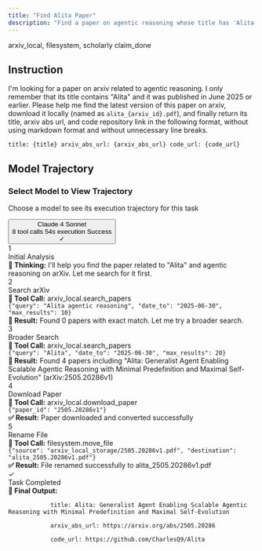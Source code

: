 ```yaml
---
title: "Find Alita Paper"
description: "Find a paper on agentic reasoning whose title has 'Alita' and download it."
---
```


<Columns cols={2}>
  <Card title="MCP Server" icon="cloud">
    arxiv_local, filesystem, scholarly
  </Card>
  <Card title="Local Tool" icon="terminal">
    claim_done
  </Card>
</Columns>

## Instruction

I'm looking for a paper on arxiv related to agentic reasoning. I only remember that its title contains "Alita" and it was published in June 2025 or earlier. Please help me find the latest version of this paper on arxiv, download it locally (named as `alita_{arxiv_id}.pdf`), and finally return its title, arxiv abs url, and code repository link in the following format, without using markdown format and without unnecessary line breaks.

```
title: {title} arxiv_abs_url: {arxiv_abs_url} code_url: {code_url}
```

## Model Trajectory

<div className="model-selector">
  <div className="selector-header">
    <h3>Select Model to View Trajectory</h3>
    <p>Choose a model to see its execution trajectory for this task</p>
  </div>
  
  <div className="model-options">
    <button className="model-option active" data-model="claude4">
      <div className="model-info">
        <div className="model-name">Claude 4 Sonnet</div>
        <div className="model-stats">
          <span className="stat">8 tool calls</span>
          <span className="stat">54s execution</span>
          <span className="stat">Success</span>
        </div>
      </div>
      <div className="model-status success">✓</div>
    </button>
  </div>
</div>

<div className="trajectory-container" id="trajectory-display">
  <div className="trajectory-step">
    <div className="step-header">
      <div className="step-number">1</div>
      <div className="step-title">Initial Analysis</div>
    </div>
    <div className="step-content">
      <div className="thinking">
        <strong>🤔 Thinking:</strong> I'll help you find the paper related to "Alita" and agentic reasoning on arXiv. Let me search for it first.
      </div>
    </div>
  </div>

  <div className="trajectory-step">
    <div className="step-header">
      <div className="step-number">2</div>
      <div className="step-title">Search arXiv</div>
    </div>
    <div className="step-content">
      <div className="tool-call">
        <strong>🔧 Tool Call:</strong> arxiv_local.search_papers
        <div className="tool-params">
          <code>{"query": "Alita agentic reasoning", "date_to": "2025-06-30", "max_results": 10}</code>
        </div>
      </div>
      <div className="tool-result">
        <strong>📄 Result:</strong> Found 0 papers with exact match. Let me try a broader search.
      </div>
    </div>
  </div>

  <div className="trajectory-step">
    <div className="step-header">
      <div className="step-number">3</div>
      <div className="step-title">Broader Search</div>
    </div>
    <div className="step-content">
      <div className="tool-call">
        <strong>🔧 Tool Call:</strong> arxiv_local.search_papers
        <div className="tool-params">
          <code>{"query": "Alita", "date_to": "2025-06-30", "max_results": 20}</code>
        </div>
      </div>
      <div className="tool-result">
        <strong>📄 Result:</strong> Found 4 papers including "Alita: Generalist Agent Enabling Scalable Agentic Reasoning with Minimal Predefinition and Maximal Self-Evolution" (arXiv:2505.20286v1)
      </div>
    </div>
  </div>

  <div className="trajectory-step">
    <div className="step-header">
      <div className="step-number">4</div>
      <div className="step-title">Download Paper</div>
    </div>
    <div className="step-content">
      <div className="tool-call">
        <strong>🔧 Tool Call:</strong> arxiv_local.download_paper
        <div className="tool-params">
          <code>{"paper_id": "2505.20286v1"}</code>
        </div>
      </div>
      <div className="tool-result">
        <strong>✅ Result:</strong> Paper downloaded and converted successfully
      </div>
    </div>
  </div>

  <div className="trajectory-step">
    <div className="step-header">
      <div className="step-number">5</div>
      <div className="step-title">Rename File</div>
    </div>
    <div className="step-content">
      <div className="tool-call">
        <strong>🔧 Tool Call:</strong> filesystem.move_file
        <div className="tool-params">
          <code>{"source": "arxiv_local_storage/2505.20286v1.pdf", "destination": "alita_2505.20286v1.pdf"}</code>
        </div>
      </div>
      <div className="tool-result">
        <strong>✅ Result:</strong> File renamed successfully to alita_2505.20286v1.pdf
      </div>
    </div>
  </div>

  <div className="trajectory-step final">
    <div className="step-header">
      <div className="step-number">✓</div>
      <div className="step-title">Task Completed</div>
    </div>
    <div className="step-content">
      <div className="final-output">
        <strong>🎯 Final Output:</strong>
        <div className="output-format">
          <code>
            title: Alita: Generalist Agent Enabling Scalable Agentic Reasoning with Minimal Predefinition and Maximal Self-Evolution<br/>
            arxiv_abs_url: https://arxiv.org/abs/2505.20286<br/>
            code_url: https://github.com/CharlesQ9/Alita
          </code>
        </div>
      </div>
    </div>
  </div>
</div>

<style jsx>{`
  .model-selector {
    margin: 2rem 0;
    padding: 1.5rem;
    background: linear-gradient(135deg, #f8fafc 0%, #f1f5f9 100%);
    border-radius: 16px;
    border: 1px solid #e2e8f0;
    box-shadow: 0 4px 12px rgba(0, 0, 0, 0.05);
  }

  .selector-header h3 {
    margin: 0 0 0.5rem 0;
    color: #1e293b;
    font-size: 1.25rem;
    font-weight: 600;
  }

  .selector-header p {
    margin: 0 0 1.5rem 0;
    color: #64748b;
    font-size: 0.875rem;
  }

  .model-options {
    display: flex;
    flex-direction: column;
    gap: 0.75rem;
  }

  .model-option {
    display: flex;
    align-items: center;
    justify-content: space-between;
    padding: 1rem 1.25rem;
    background: white;
    border: 2px solid #e2e8f0;
    border-radius: 12px;
    cursor: pointer;
    transition: all 0.2s ease;
    text-align: left;
    width: 100%;
  }

  .model-option:hover {
    border-color: #3b82f6;
    box-shadow: 0 4px 12px rgba(59, 130, 246, 0.1);
  }

  .model-option.active {
    border-color: #3b82f6;
    background: linear-gradient(135deg, rgba(59, 130, 246, 0.05), rgba(147, 197, 253, 0.05));
    box-shadow: 0 4px 12px rgba(59, 130, 246, 0.15);
  }

  .model-info {
    flex: 1;
  }

  .model-name {
    font-weight: 600;
    color: #1e293b;
    font-size: 1rem;
    margin-bottom: 0.25rem;
  }

  .model-stats {
    display: flex;
    gap: 1rem;
    font-size: 0.75rem;
    color: #64748b;
  }

  .stat {
    background: #f1f5f9;
    padding: 0.25rem 0.5rem;
    border-radius: 6px;
    font-weight: 500;
  }

  .model-status {
    width: 32px;
    height: 32px;
    border-radius: 50%;
    display: flex;
    align-items: center;
    justify-content: center;
    font-weight: 700;
    font-size: 1rem;
  }

  .model-status.success {
    background: #10b981;
    color: white;
  }

  .trajectory-container {
    margin: 2.5rem 0;
    padding: 2rem;
    background: linear-gradient(135deg, #f8fafc 0%, #f1f5f9 100%);
    border-radius: 20px;
    border: 1px solid rgba(226, 232, 240, 0.8);
    box-shadow: 
      0 10px 25px rgba(0, 0, 0, 0.08),
      0 4px 12px rgba(0, 0, 0, 0.04),
      inset 0 1px 0 rgba(255, 255, 255, 0.8);
    position: relative;
    overflow: hidden;
  }

  .trajectory-container::before {
    content: '';
    position: absolute;
    top: 0;
    left: 0;
    right: 0;
    height: 4px;
    background: linear-gradient(90deg, #3b82f6, #8b5cf6, #06b6d4, #10b981);
    border-radius: 20px 20px 0 0;
  }

  .trajectory-step {
    margin-bottom: 2rem;
    padding: 1.5rem;
    background: rgba(255, 255, 255, 0.9);
    border-radius: 16px;
    border-left: 5px solid #3b82f6;
    box-shadow: 
      0 8px 25px rgba(0, 0, 0, 0.06),
      0 3px 10px rgba(0, 0, 0, 0.04);
    backdrop-filter: blur(10px);
    transition: all 0.3s cubic-bezier(0.4, 0, 0.2, 1);
    position: relative;
  }

  .trajectory-step:hover {
    transform: translateY(-2px);
    box-shadow: 
      0 12px 35px rgba(0, 0, 0, 0.1),
      0 5px 15px rgba(0, 0, 0, 0.06);
  }

  .trajectory-step.final {
    border-left-color: #10b981;
    background: linear-gradient(135deg, rgba(240, 253, 244, 0.9), rgba(236, 253, 245, 0.9));
    box-shadow: 
      0 8px 25px rgba(16, 185, 129, 0.15),
      0 3px 10px rgba(16, 185, 129, 0.1);
  }

  .trajectory-step.final:hover {
    box-shadow: 
      0 12px 35px rgba(16, 185, 129, 0.2),
      0 5px 15px rgba(16, 185, 129, 0.15);
  }

  .step-header {
    display: flex;
    align-items: center;
    margin-bottom: 1rem;
  }

  .step-number {
    width: 40px;
    height: 40px;
    border-radius: 50%;
    background: linear-gradient(135deg, #3b82f6, #1d4ed8);
    color: white;
    display: flex;
    align-items: center;
    justify-content: center;
    font-weight: 700;
    font-size: 16px;
    margin-right: 16px;
    box-shadow: 
      0 4px 12px rgba(59, 130, 246, 0.3),
      0 2px 6px rgba(59, 130, 246, 0.2);
    position: relative;
  }

  .step-number::before {
    content: '';
    position: absolute;
    inset: -2px;
    border-radius: 50%;
    background: linear-gradient(135deg, #3b82f6, #1d4ed8);
    z-index: -1;
    opacity: 0.3;
    filter: blur(8px);
  }

  .trajectory-step.final .step-number {
    background: linear-gradient(135deg, #10b981, #059669);
    box-shadow: 
      0 4px 12px rgba(16, 185, 129, 0.3),
      0 2px 6px rgba(16, 185, 129, 0.2);
  }

  .trajectory-step.final .step-number::before {
    background: linear-gradient(135deg, #10b981, #059669);
  }

  .step-title {
    font-weight: 700;
    color: #1e293b;
    font-size: 18px;
    letter-spacing: -0.025em;
  }

  .step-content {
    margin-left: 56px;
  }

  .thinking, .tool-call, .tool-result, .final-output {
    margin-bottom: 1rem;
    padding: 1rem 1.25rem;
    border-radius: 12px;
    backdrop-filter: blur(5px);
    transition: all 0.2s ease;
  }

  .thinking {
    background: linear-gradient(135deg, rgba(254, 243, 199, 0.8), rgba(252, 233, 106, 0.6));
    border-left: 4px solid #f59e0b;
    box-shadow: 0 4px 12px rgba(245, 158, 11, 0.15);
  }

  .tool-call {
    background: linear-gradient(135deg, rgba(219, 234, 254, 0.8), rgba(147, 197, 253, 0.6));
    border-left: 4px solid #3b82f6;
    box-shadow: 0 4px 12px rgba(59, 130, 246, 0.15);
  }

  .tool-result {
    background: linear-gradient(135deg, rgba(240, 253, 244, 0.8), rgba(134, 239, 172, 0.6));
    border-left: 4px solid #10b981;
    box-shadow: 0 4px 12px rgba(16, 185, 129, 0.15);
  }

  .final-output {
    background: linear-gradient(135deg, rgba(240, 249, 255, 0.8), rgba(125, 211, 252, 0.6));
    border-left: 4px solid #0ea5e9;
    box-shadow: 0 4px 12px rgba(14, 165, 233, 0.15);
  }

  .tool-params {
    margin-top: 0.75rem;
    padding: 0.75rem 1rem;
    background: rgba(59, 130, 246, 0.1);
    border-radius: 8px;
    font-family: 'SF Mono', 'Monaco', 'Inconsolata', 'Roboto Mono', monospace;
    font-size: 13px;
    border: 1px solid rgba(59, 130, 246, 0.2);
    backdrop-filter: blur(5px);
  }

  .output-format {
    margin-top: 0.75rem;
    padding: 1rem 1.25rem;
    background: linear-gradient(135deg, #1e293b, #334155);
    color: #e2e8f0;
    border-radius: 12px;
    font-family: 'SF Mono', 'Monaco', 'Inconsolata', 'Roboto Mono', monospace;
    font-size: 14px;
    line-height: 1.6;
    box-shadow: 
      0 8px 25px rgba(30, 41, 59, 0.3),
      inset 0 1px 0 rgba(255, 255, 255, 0.1);
    border: 1px solid rgba(71, 85, 105, 0.3);
  }

  .output-format code {
    background: none;
    color: inherit;
    padding: 0;
  }

  /* 响应式设计 */
  @media (max-width: 768px) {
    .model-option {
      padding: 0.875rem 1rem;
    }
    
    .model-stats {
      flex-direction: column;
      gap: 0.5rem;
    }
    
    .trajectory-container {
      margin: 1.5rem 0;
      padding: 1.5rem;
    }
    
    .trajectory-step {
      padding: 1.25rem;
    }
    
    .step-content {
      margin-left: 0;
      margin-top: 1rem;
    }
    
    .step-number {
      width: 36px;
      height: 36px;
      font-size: 14px;
    }
  }
`}</style>

<script>
{`
  // 动态加载模型轨迹数据
  async function loadModelTrajectory(modelName) {
    try {
      const response = await fetch(\`/docs/tasks/research_helper/10/\${modelName}.json\`);
      if (!response.ok) {
        console.warn(\`No trajectory data found for \${modelName}\`);
        return null;
      }
      const data = await response.json();
      return data;
    } catch (error) {
      console.warn(\`Error loading trajectory for \${modelName}:\`, error);
      return null;
    }
  }

  // 解析工具调用并生成轨迹步骤
  function parseTrajectoryData(data) {
    if (!data || !data.messages) return [];
    
    const steps = [];
    let stepNumber = 1;
    
    for (const message of data.messages) {
      if (message.role === 'assistant' && message.tool_calls) {
        for (const toolCall of message.tool_calls) {
          const functionName = toolCall.function.name;
          const args = JSON.parse(toolCall.function.arguments);
          
          // 查找对应的工具响应
          const toolResponse = data.messages.find(msg => 
            msg.role === 'tool' && msg.tool_call_id === toolCall.id
          );
          
          steps.push({
            number: stepNumber++,
            title: getStepTitle(functionName),
            toolCall: {
              name: functionName,
              args: args
            },
            result: toolResponse ? JSON.parse(toolResponse.content) : null
          });
        }
      }
    }
    
    return steps;
  }

  // 根据工具名称生成步骤标题
  function getStepTitle(functionName) {
    const titleMap = {
      'arxiv_local-search_papers': 'Search arXiv',
      'arxiv_local-download_paper': 'Download Paper',
      'filesystem-move_file': 'Rename File',
      'filesystem-list_directory': 'Check Files',
      'scholarly-search-arxiv': 'Search Scholarly'
    };
    return titleMap[functionName] || 'Tool Call';
  }

  // 渲染轨迹步骤
  function renderTrajectorySteps(steps) {
    const container = document.getElementById('trajectory-display');
    if (!container) return;
    
    let html = '';
    
    steps.forEach(step => {
      html += \`
        <div className="trajectory-step">
          <div className="step-header">
            <div className="step-number">\${step.number}</div>
            <div className="step-title">\${step.title}</div>
          </div>
          <div className="step-content">
            <div className="tool-call">
              <strong>🔧 Tool Call:</strong> \${step.toolCall.name}
              <div className="tool-params">
                <code>\${JSON.stringify(step.toolCall.args, null, 2)}</code>
              </div>
            </div>
            \${step.result ? \`
              <div className="tool-result">
                <strong>📄 Result:</strong> \${formatResult(step.result)}
              </div>
            \` : ''}
          </div>
        </div>
      \`;
    });
    
    // 添加最终输出步骤
    html += \`
      <div className="trajectory-step final">
        <div className="step-header">
          <div className="step-number">✓</div>
          <div className="step-title">Task Completed</div>
        </div>
        <div className="step-content">
          <div className="final-output">
            <strong>🎯 Final Output:</strong>
            <div className="output-format">
              <code>
                title: Alita: Generalist Agent Enabling Scalable Agentic Reasoning with Minimal Predefinition and Maximal Self-Evolution<br/>
                arxiv_abs_url: https://arxiv.org/abs/2505.20286<br/>
                code_url: https://github.com/CharlesQ9/Alita
              </code>
            </div>
          </div>
        </div>
      </div>
    \`;
    
    container.innerHTML = html;
  }

  // 格式化结果
  function formatResult(result) {
    if (typeof result === 'object') {
      if (result.total_results !== undefined) {
        return \`Found \${result.total_results} papers\`;
      }
      if (result.status) {
        return \`Status: \${result.status}\`;
      }
      return JSON.stringify(result).substring(0, 100) + '...';
    }
    return result.toString();
  }

  // 模型选择事件处理
  document.addEventListener('DOMContentLoaded', function() {
    const modelOptions = document.querySelectorAll('.model-option');
    
    modelOptions.forEach(option => {
      option.addEventListener('click', async function() {
        // 移除所有活跃状态
        modelOptions.forEach(opt => opt.classList.remove('active'));
        
        // 添加活跃状态到当前选项
        this.classList.add('active');
        
        // 获取模型名称
        const modelName = this.dataset.model;
        
        // 加载并渲染轨迹数据
        const data = await loadModelTrajectory(modelName);
        if (data) {
          const steps = parseTrajectoryData(data);
          renderTrajectorySteps(steps);
        }
      });
    });
    
    // 默认加载第一个模型的数据
    const firstModel = document.querySelector('.model-option.active');
    if (firstModel) {
      firstModel.click();
    }
  });
`}
</script>